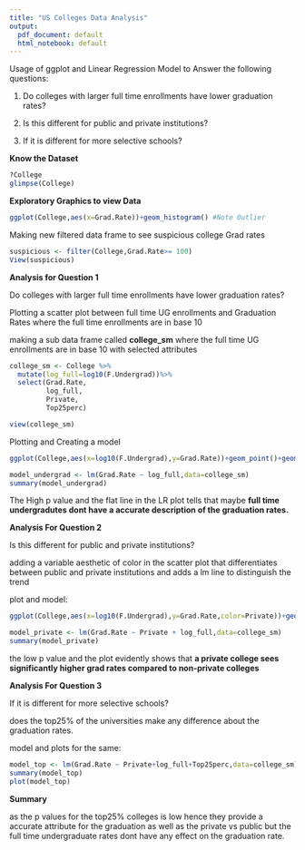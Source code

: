 ---
title: "US Colleges Data Analysis"
output:
  pdf_document: default
  html_notebook: default
---

Usage of ggplot and Linear Regression Model to Answer the following questions:

1.  Do colleges with larger full time enrollments have lower graduation rates?

2.  Is this different for public and private institutions?

3.  If it is different for more selective schools?

**Know the Dataset**

```{r}
?College
glimpse(College)
```

**Exploratory Graphics to view Data**

```{r}
ggplot(College,aes(x=Grad.Rate))+geom_histogram() #Note Outlier
```

Making new filtered data frame to see suspicious college Grad rates

```{r}
suspicious <- filter(College,Grad.Rate>= 100)
View(suspicious)
```

**Analysis for Question 1**

Do colleges with larger full time enrollments have lower graduation rates?

Plotting a scatter plot between full time UG enrollments and Graduation Rates where the full time enrollments are in base 10

making a sub data frame called **college_sm** where the full time UG enrollments are in base 10 with selected attributes

```{r}
college_sm <- College %>%
  mutate(log_full=log10(F.Undergrad))%>%
  select(Grad.Rate,
         log_full,
         Private,
         Top25perc)

view(college_sm)
```

Plotting and Creating a model

```{r}
ggplot(College,aes(x=log10(F.Undergrad),y=Grad.Rate))+geom_point()+geom_smooth(method = "lm")
```

```{r}
model_undergrad <- lm(Grad.Rate ~ log_full,data=college_sm)
summary(model_undergrad)
```

The High p value and the flat line in the LR plot tells that maybe **full time undergradutes dont have a accurate description of the graduation rates.**

**Analysis For Question 2**

Is this different for public and private institutions?

adding a variable aesthetic of color in the scatter plot that differentiates between public and private institutions and adds a lm line to distinguish the trend

plot and model:

```{r}
ggplot(College,aes(x=log10(F.Undergrad),y=Grad.Rate,color=Private))+geom_point()+geom_smooth(method = "lm",se=FALSE)+scale_color_brewer(palette = 'Dark2')

model_private <- lm(Grad.Rate ~ Private + log_full,data=college_sm)
summary(model_private)
```

the low p value and the plot evidently shows that **a private college sees significantly higher grad rates compared to non-private colleges**

**Analysis For Question 3**

If it is different for more selective schools?

does the top25% of the universities make any difference about the graduation rates.

model and plots for the same:

```{r}
model_top <- lm(Grad.Rate ~ Private+log_full+Top25perc,data=college_sm)
summary(model_top)
plot(model_top)
```

**Summary**

as the p values for the top25% colleges is low hence they provide a accurate attribute for the graduation as well as the private vs public but the full time undergraduate rates dont have any effect on the graduation rate.
